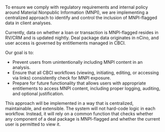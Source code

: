 To ensure we comply with regulatory requirements and internal policy around Material Nonpublic Information (MNPI), we are implementing a centralized approach to identify and control the inclusion of MNPI-flagged data in client analyses.

  

Currently, data on whether a loan or transaction is MNPI-flagged resides in RV/CRM and is updated nightly. Deal package data originates in nCino, and user access is governed by entitlements managed in CBCI.

  

Our goal is to:

- Prevent users from unintentionally including MNPI content in an analysis.
- Ensure that all CBCI workflows (viewing, initiating, editing, or accessing via links) consistently check for MNPI exposure.
- Prepare for future functionality that allows users with appropriate entitlements to access MNPI content, including proper logging, auditing, and optional justification.

  

This approach will be implemented in a way that is centralized, maintainable, and extensible. The system will not hard-code logic in each workflow. Instead, it will rely on a common function that checks whether any component of a deal package is MNPI-flagged and whether the current user is permitted to view it.